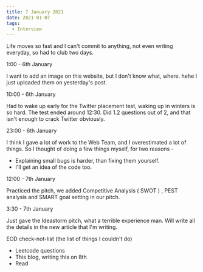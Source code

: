 ---
title: 7 January 2021
date: 2021-01-07
tags:
  - Interview
---

Life moves so fast and I can't commit to anything, not even writing everyday, so had to club two days. 

1:00 - 6th January

I want to add an image on this website, but I don't know what, where. hehe I just uploaded them on yesterday's post. 

10:00 - 6th January

Had to wake up early for the Twitter placement test, waking up in winters is so hard. The test ended around 12:30. Did 1.2 questions out of 2, and that isn't enough to crack Twitter obviously.

23:00 - 6th January

I think I gave a lot of work to the Web Team, and I overestimated a lot of things. So I thought of doing a few things myself, for two reasons - 
 - Explaining small bugs is harder, than fixing them yourself. 
 - I'll get an idea of the code too.

12:00 - 7th January

Practiced the pitch, we added Competitive Analysis ( SWOT ) , PEST analysis and SMART goal setting in our pitch.

3:30 - 7th January

Just gave the Ideastorm pitch, what a terrible experience man. Will write all the details in the new article that I'm writing.


EOD check-not-list (the list of things I couldn't do)

- Leetcode questions
- This blog, writing this on 8th
- Read






